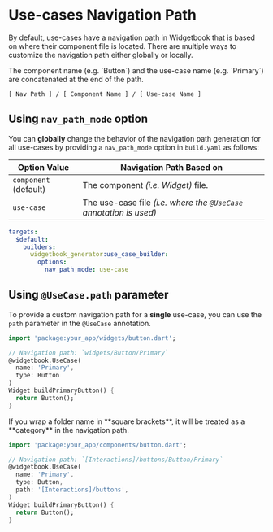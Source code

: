 # Use-cases Navigation Path

By default, use-cases have a navigation path in Widgetbook that is based on where their component file is located.
There are multiple ways to customize the navigation path either globally or locally.

<Info>
  The component name (e.g. `Button`) and the use-case name (e.g. `Primary`) are
  concatenated at the end of the path.

```
[ Nav Path ] / [ Component Name ] / [ Use-case Name ]
```

</Info>

## Using `nav_path_mode` option

You can **globally** change the behavior of the navigation path generation for all use-cases by providing a `nav_path_mode` option in `build.yaml` as follows:

| Option Value          | Navigation Path Based on                                           |
| --------------------- | ------------------------------------------------------------------ |
| `component` (default) | The component _(i.e. Widget)_ file.                                |
| `use-case`            | The use-case file _(i.e. where the `@UseCase` annotation is used)_ |

```yaml title="build.yaml"
targets:
  $default:
    builders:
      widgetbook_generator:use_case_builder:
        options:
          nav_path_mode: use-case
```

## Using `@UseCase.path` parameter

To provide a custom navigation path for a **single** use-case, you can use the `path` parameter in the `@UseCase` annotation.

```dart
import 'package:your_app/widgets/button.dart';

// Navigation path: `widgets/Button/Primary`
@widgetbook.UseCase(
  name: 'Primary',
  type: Button
)
Widget buildPrimaryButton() {
  return Button();
}
```

<Info>
  If you wrap a folder name in **square brackets**, it will be treated as a
  **category** in the navigation path.
</Info>

```dart
import 'package:your_app/components/button.dart';

// Navigation path: `[Interactions]/buttons/Button/Primary`
@widgetbook.UseCase(
  name: 'Primary',
  type: Button,
  path: '[Interactions]/buttons',
)
Widget buildPrimaryButton() {
  return Button();
}
```

